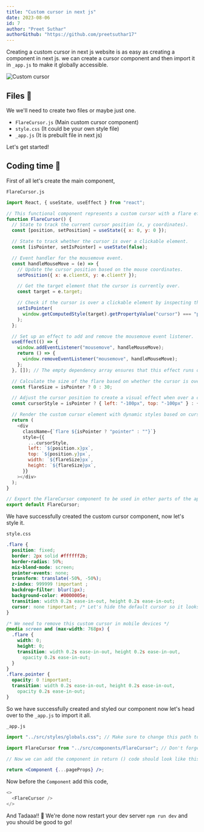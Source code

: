 ```yaml
---
title: "Custom cursor in next js"
date: 2023-08-06
id: 7
author: "Preet Suthar"
authorGithub: "https://github.com/preetsuthar17"
---
```


Creating a custom cursor in next js website is as easy as creating a component in next js. we can create a cursor component and then import it in `_app.js` to make it globally accessible.

![Custom cursor](https://dev-to-uploads.s3.amazonaws.com/uploads/articles/kcoaw3ccq6yz2byynvbk.png)

## Files 📂

We we'll need to create two files or maybe just one.

- `FlareCursor.js` (Main custom cursor component)
- `style.css` (It could be your own style file)
- `_app.js` (It is prebuilt file in next js)

Let's get started!

## Coding time 🚀

First of all let's create the main component,

`FlareCursor.js`

```js
import React, { useState, useEffect } from "react";

// This functional component represents a custom cursor with a flare effect.
function FlareCursor() {
  // State to track the current cursor position (x, y coordinates).
  const [position, setPosition] = useState({ x: 0, y: 0 });

  // State to track whether the cursor is over a clickable element.
  const [isPointer, setIsPointer] = useState(false);

  // Event handler for the mousemove event.
  const handleMouseMove = (e) => {
    // Update the cursor position based on the mouse coordinates.
    setPosition({ x: e.clientX, y: e.clientY });

    // Get the target element that the cursor is currently over.
    const target = e.target;

    // Check if the cursor is over a clickable element by inspecting the cursor style.
    setIsPointer(
      window.getComputedStyle(target).getPropertyValue("cursor") === "pointer"
    );
  };

  // Set up an effect to add and remove the mousemove event listener.
  useEffect(() => {
    window.addEventListener("mousemove", handleMouseMove);
    return () => {
      window.removeEventListener("mousemove", handleMouseMove);
    };
  }, []); // The empty dependency array ensures that this effect runs only once on mount.

  // Calculate the size of the flare based on whether the cursor is over a clickable element.
  const flareSize = isPointer ? 0 : 30;

  // Adjust the cursor position to create a visual effect when over a clickable element.
  const cursorStyle = isPointer ? { left: "-100px", top: "-100px" } : {};

  // Render the custom cursor element with dynamic styles based on cursor state.
  return (
    <div
      className={`flare ${isPointer ? "pointer" : ""}`}
      style={{
        ...cursorStyle,
        left: `${position.x}px`,
        top: `${position.y}px`,
        width: `${flareSize}px`,
        height: `${flareSize}px`,
      }}
    ></div>
  );
}

// Export the FlareCursor component to be used in other parts of the application.
export default FlareCursor;
```

We have successfully created the custom cursor component, now let's style it.

`style.css`

```css
.flare {
  position: fixed;
  border: 2px solid #ffffff2b;
  border-radius: 50%;
  mix-blend-mode: screen;
  pointer-events: none;
  transform: translate(-50%, -50%);
  z-index: 999999 !important ;
  backdrop-filter: blur(1px);
  background-color: #0000005e;
  transition: width 0.2s ease-in-out, height 0.2s ease-in-out;
  cursor: none !important; /* Let's hide the default cursor so it looks way better */
}

/* We need to remove this custom cursor in mobile devices */
@media screen and (max-width: 768px) {
  .flare {
    width: 0;
    height: 0;
    transition: width 0.2s ease-in-out, height 0.2s ease-in-out,
      opacity 0.2s ease-in-out;
  }
}
.flare.pointer {
  opacity: 0 !important;
  transition: width 0.2s ease-in-out, height 0.2s ease-in-out,
    opacity 0.2s ease-in-out;
}
```

So we have successfully created and styled our component now let's head over to the `_app.js` to import it all.

`_app.js`

```jsx
import "../src/styles/globals.css"; // Make sure to change this path to your own css file path.

import FlareCursor from "../src/components/FlareCursor"; // Don't forget to update this path to your own component file.

// Now we can add the component in return () code should look like this.

return <Component {...pageProps} />;
```

Now before the `Component` add this code,

```js
<>
  <FlareCursor />
</>
```

And Tadaaa!! 🎉 We're done now restart your dev server `npm run dev` and you should be good to go!
